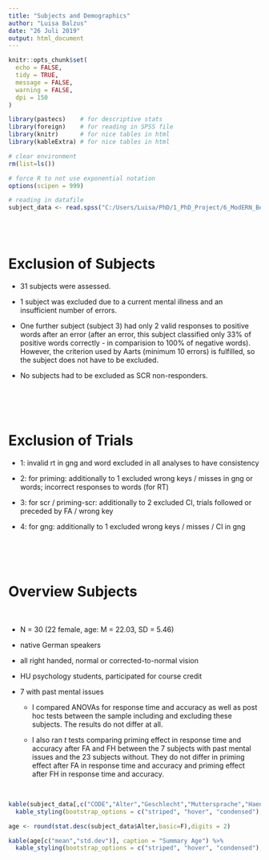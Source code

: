 ```yaml
---
title: "Subjects and Demographics"
author: "Luisa Balzus"
date: "26 Juli 2019"
output: html_document
---
```



```r
knitr::opts_chunk$set(
  echo = FALSE,
  tidy = TRUE,
  message = FALSE,
  warning = FALSE,
  dpi = 150
)
```


```r
library(pastecs)    # for descriptive stats
library(foreign)    # for reading in SPSS file
library(knitr)      # for nice tables in html
library(kableExtra) # for nice tables in html

# clear environment
rm(list=ls())

# force R to not use exponential notation
options(scipen = 999)

# reading in datafile
subject_data <- read.spss("C:/Users/Luisa/PhD/1_PhD_Project/6_ModERN_Behavioral_Study/participant_data.sav", to.data.frame = TRUE)
```
<br>
<br>

# Exclusion of Subjects 

* 31 subjects were assessed. 

* 1 subject was excluded due to a current mental illness and an insufficient number of errors. 

* One further subject (subject 3) had only 2 valid responses to positive words after an error (after an error, this subject classified only 33% of positive words correctly - in comparision to 100% of negative words). However, the criterion used by Aarts (minimum 10 errors) is fulfilled, so the subject does not have to be excluded.

* No subjects had to be excluded as SCR non-responders. 

<br>
<br>
<br>

# Exclusion of Trials 

* 1: invalid rt in gng and word excluded in all analyses to have consistency

* 2: for priming: additionally to 1 excluded wrong keys / misses in gng or words; incorrect responses to words (for RT)

* 3: for scr / priming-scr: additionally to 2 excluded CI, trials followed or preceded by FA / wrong key

* 4: for gng: additionally to 1 excluded wrong keys / misses / CI in gng


<br>
<br>
<br>


# Overview Subjects 

<br>

* N = 30 (22 female, age: M = 22.03, SD = 5.46)

* native German speakers

* all right handed, normal or corrected-to-normal vision

* HU psychology students, participated for course credit

* 7 with past mental issues 

    * I compared ANOVAs for response time and accuracy as well as post hoc tests between the sample including and excluding these subjects. The results do not differ at
    all.
    
    * I also ran *t* tests comparing priming effect in response time and accuracy after FA and FH between the 7 subjects with past mental issues and the 23 subjects
    without. They do not differ in priming effect after FA in response time and accuracy and priming effect after FH in response time and accuracy.



<br>
```r

kable(subject_data[,c("CODE","Alter","Geschlecht","Muttersprache","Haendigkeit","Anzahl_verbales_Speeden","Psych_Behandlung","Psych_Behandlung_Grund")], caption = "Subject Data")  %>%
  kable_styling(bootstrap_options = c("striped", "hover", "condensed"), font_size = 10, full_width = T, position = "left")

age <- round(stat.desc(subject_data$Alter,basic=F),digits = 2)

kable(age[c("mean","std.dev")], caption = "Summary Age") %>%
  kable_styling(bootstrap_options = c("striped", "hover", "condensed"), font_size = 10, full_width = F, position = "left")
````